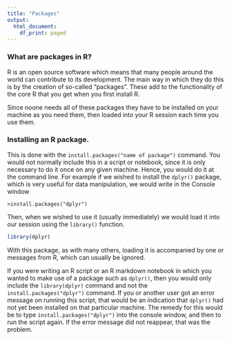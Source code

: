 ```yaml
---
title: "Packages"
output:
  html_document:
    df_print: paged
---
```


### What are packages in R?
R is an open source software which means that many people around the world can contribute to its development. The main way in which they do this is by the creation of so-called "packages". These add to the functionality of the core R that you get when you first install R. 

Since noone needs all of these packages they have to be installed on your machine as you need them, then loaded into your R session each time you use them.

### Installing an R package.

This is done with the `install.packages("name of package")` command. You would not normally include this in a script or notebook, since it is only necessary to do it once on any given machine. Hence, you would do it at the command line. For example if we wished to install the `dplyr()` package, which is very useful for data manipulation, we would write in the Console window

```
>install.packages("dplyr")
```
Then, when we wished to use it (usually immediately) we would load it into our session using the `library()` function.

```r
library(dplyr)
```

With this package, as with many others, loading it is accompanied by one or messages from R, which can usually be ignored.

If you were writing an R script or an R markdown notebook in which you wanted to make use of a package such as `dplyr()`, then you would only include the `library(dplyr)` command and not the `install.packages("dplyr")` command. If you or another user got an error message on running this script, that would be an indication that `dplyr()` had not yet been installed on that particular machine. The remedy for this would be to type `install.packages("dplyr")` into the console window, and then to run the script again. If the error message did not reappear, that was the problem.




